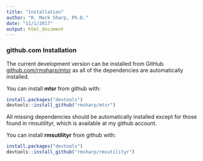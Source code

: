 ```yaml
---
title: "Installation"
author: "R. Mark Sharp, Ph.D."
date: "11/1/2017"
output: html_document
---
```


### github.com Installation

The current development version can be 
installed from GitHub.
[github.com/rmsharp/mtsr](
https://github.com/rmsharp/mtsr) 
as all of the dependencies are automatically installed.

You can install **mtsr** from github with:

```r
install.packages("devtools")
devtools::install_github("rmsharp/mtsr")

```

All missing dependencies should be automatically installed except for those
found in rmsutilityr, which is available at my github account.

You can install **rmsutilityr** from github with:

```r
install.packages("devtools")
devtools::install_github("rmsharp/rmsutilityr")
```
